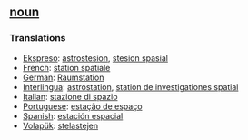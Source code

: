 == [[noun]] == 
=== Translations === 
*[[Ekspreso]]: [[astrostesion]], [[stesion spasial]]
*[[French]]: [[station spatiale]] 
*[[German]]: [[Raumstation]] 
*[[Interlingua]]: [[astrostation]], [[station de investigationes spatial]] 
*[[Italian]]: [[stazione di spazio]] 
*[[Portuguese]]: [[estação de espaço]] 
*[[Spanish]]: [[estación espacial]]
*[[Volapük]]: [[stelastejen]]